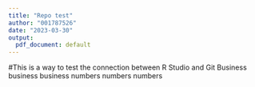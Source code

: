 ```yaml
---
title: "Repo test"
author: "001787526"
date: "2023-03-30"
output:
  pdf_document: default
---
```


#This is a way to test the connection between R Studio and Git
Business business business numbers numbers numbers